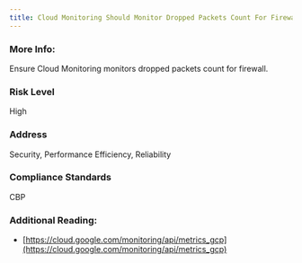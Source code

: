 ```yaml
---
title: Cloud Monitoring Should Monitor Dropped Packets Count For Firewall
---
```


### More Info:

Ensure Cloud Monitoring monitors dropped packets count for firewall.

### Risk Level

High

### Address

Security, Performance Efficiency, Reliability

### Compliance Standards

CBP

### Additional Reading:

- [https://cloud.google.com/monitoring/api/metrics_gcp](https://cloud.google.com/monitoring/api/metrics_gcp)
